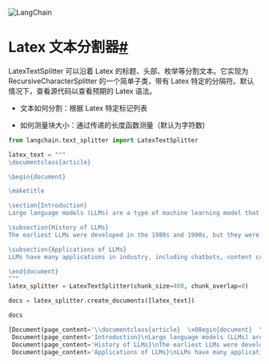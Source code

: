 

<Head>
  <script>
    {
      `(function() {
         var _hmt = _hmt || [];
(function() {
  var hm = document.createElement("script");
  hm.src = "https://hm.baidu.com/hm.js?e60fb290e204e04c5cb6f79b0ac1e697";
  var s = document.getElementsByTagName("script")[0]; 
  s.parentNode.insertBefore(hm, s);
})();
       })();`
    }
  </script>
</Head>

![LangChain](https://pica.zhimg.com/50/v2-56e8bbb52aa271012541c1fe1ceb11a2_r.gif)





Latex 文本分割器[#](#latex-text-splitter "这个标题的永久链接")
================================================

LatexTextSplitter 可以沿着 Latex 的标题、头部、枚举等分割文本。它实现为 RecursiveCharacterSplitter 的一个简单子类，带有 Latex 特定的分隔符。默认情况下，查看源代码以查看预期的 Latex 语法。

- 文本如何分割：根据 Latex 特定标记列表

- 如何测量块大小：通过传递的长度函数测量（默认为字符数)

```python
from langchain.text_splitter import LatexTextSplitter

```

```python
latex_text = """
\documentclass{article}

\begin{document}

\maketitle

\section{Introduction}
Large language models (LLMs) are a type of machine learning model that can be trained on vast amounts of text data to generate human-like language. In recent years, LLMs have made significant advances in a variety of natural language processing tasks, including language translation, text generation, and sentiment analysis.

\subsection{History of LLMs}
The earliest LLMs were developed in the 1980s and 1990s, but they were limited by the amount of data that could be processed and the computational power available at the time. In the past decade, however, advances in hardware and software have made it possible to train LLMs on massive datasets, leading to significant improvements in performance.

\subsection{Applications of LLMs}
LLMs have many applications in industry, including chatbots, content creation, and virtual assistants. They can also be used in academia for research in linguistics, psychology, and computational linguistics.

\end{document}
"""
latex_splitter = LatexTextSplitter(chunk_size=400, chunk_overlap=0)

```

```python
docs = latex_splitter.create_documents([latex_text])

```

```python
docs

```

```python
[Document(page_content='\\documentclass{article}  \x08egin{document}  \\maketitle', lookup_str='', metadata={}, lookup_index=0),
 Document(page_content='Introduction}\nLarge language models (LLMs) are a type of machine learning model that can be trained on vast amounts of text data to generate human-like language. In recent years, LLMs have made significant advances in a variety of natural language processing tasks, including language translation, text generation, and sentiment analysis.', lookup_str='', metadata={}, lookup_index=0),
 Document(page_content='History of LLMs}\nThe earliest LLMs were developed in the 1980s and 1990s, but they were limited by the amount of data that could be processed and the computational power available at the time. In the past decade, however, advances in hardware and software have made it possible to train LLMs on massive datasets, leading to significant improvements in performance.', lookup_str='', metadata={}, lookup_index=0),
 Document(page_content='Applications of LLMs}\nLLMs have many applications in industry, including chatbots, content creation, and virtual assistants. They can also be used in academia for research in linguistics, psychology, and computational linguistics.  \\end{document}', lookup_str='', metadata={}, lookup_index=0)]

```

